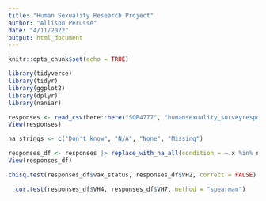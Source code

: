 ```yaml
---
title: "Human Sexuality Research Project"
author: "Allison Perusse"
date: "4/11/2022"
output: html_document
---
```


```r
knitr::opts_chunk$set(echo = TRUE)
```
```r
library(tidyverse)
library(tidyr)
library(ggplot2)
library(dplyr)
library(naniar)
```

```r
responses <- read_csv(here::here("SOP4777", "humansexuality_surveyresponses.csv"))
View(responses)
```
```r
na_strings <- c("Don't know", "N/A", "None", "Missing")

responses_df <- responses |> replace_with_na_all(condition = ~.x %in% na_strings)
View(responses_df)
```

```r
chisq.test(responses_df$vax_status, responses_df$VH2, correct = FALSE)
```

```r
  cor.test(responses_df$VH4, responses_df$VH7, method = "spearman")

```

```r
```